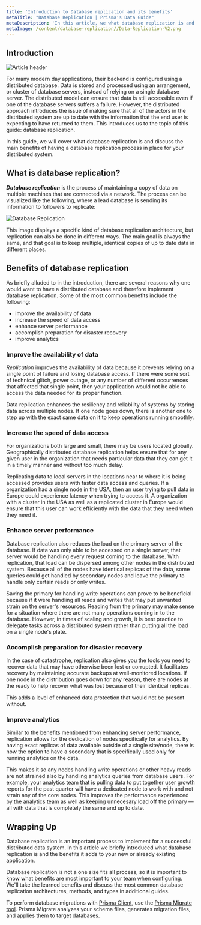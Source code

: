 ```yaml
---
title: 'Introduction to Database replication and its benefits'
metaTitle: "Database Replication | Prisma's Data Guide"
metaDescription: 'In this article, we what database replication is and its most common benefits'
metaImage: /content/database-replication//Data-Replication-V2.png
---
```


## Introduction

![Article header](/content/database-replication//Data-Replication-V2.png)

For many modern day applications, their backend is configured using a distributed database. Data is stored and processed using an arrangement, or cluster of database servers, instead of relying on a single database server. The distributed model can ensure that data is still accessible even if one of the database servers suffers a failure. However, the distributed approach introduces the issue of making sure that all of the actors in the distributed system are up to date with the information that the end user is expecting to have returned to them. This introduces us to the topic of this guide: database replication. 

In this guide, we will cover what database replication is and discuss the main benefits of having a database replication process in place for your distributed system.

## What is database replication?

***Database replication*** is the process of maintaining a copy of data on multiple machines that are connected via a network. The process can be visualized like the following, where a lead database is sending its information to followers to replicate:

![Database Replication](/content/database-replication//Full-Data-Replication.png)

This image displays a specific kind of database replication architecture, but replication can also be done in different ways. The main goal is always the same, and that goal is to keep multiple, identical copies of up to date data in different places.

## Benefits of database replication

As briefly alluded to in the introduction, there are several reasons why one would want to have a distributed database and therefore implement database replication. Some of the most common benefits include the following:

* improve the availability of data
* increase the speed of data access
* enhance server performance
* accomplish preparation for disaster recovery
* improve analytics

### Improve the availability of data

*Replication* improves the availability of data because it prevents relying on a single point of failure and losing database access. If there were some sort of technical glitch, power outage, or any number of different occurrences that affected that single point, then your application would not be able to access the data needed for its proper function. 

Data replication enhances the resiliency and reliability of systems by storing data across multiple nodes. If one node goes down, there is another one to step up with the exact same data on it to keep operations running smoothly.

### Increase the speed of data access

For organizations both large and small, there may be users located globally. Geographically distributed database replication helps ensure that for any given user in the organization that needs particular data that they can get it in a timely manner and without too much delay.

Replicating data to local servers in the locations near to where it is being accessed provides users with faster data access and queries. If a organization had a single node in the USA, then an user trying to pull data in Europe could experience latency when trying to access it. A organization with a cluster in the USA as well as a replicated cluster in Europe would ensure that this user can work efficiently with the data that they need when they need it.

### Enhance server performance

Database replication also reduces the load on the primary server of the database. If data was only able to be accessed on a single server, that server would be handling every request coming to the database. With replication, that load can be dispersed among other nodes in the distributed system. Because all of the nodes have identical replicas of the data, some queries could get handled by secondary nodes and leave the primary to handle only certain reads or only writes.

Saving the primary for handling write operations can prove to be beneficial because if it were handling all reads and writes that may put unwanted strain on the server's resources. Reading from the primary may make sense for a situation where there are not many operations coming in to the database. However, in times of scaling and growth, it is best practice to delegate tasks across a distributed system rather than putting all the load on a single node's plate.

### Accomplish preparation for disaster recovery

In the case of catastrophe, replication also gives you the tools you need to recover data that may have otherwise been lost or corrupted. It facilitates recovery by maintaining accurate backups at well-monitored locations. If one node in the distribution goes down for any reason, there are nodes at the ready to help recover what was lost because of their identical replicas.

This adds a level of enhanced data protection that would not be present without.

### Improve analytics

Similar to the benefits mentioned from enhancing server performance, replication allows for the dedication of nodes specifically for analytics. By having exact replicas of data available outside of a single site/node, there is now the option to have a secondary that is specifically used only for running analytics on the data.

This makes it so any nodes handling write operations or other heavy reads are not strained also by handling analytics queries from database users. For example, your analytics team that is pulling data to put together user growth reports for the past quarter will have a dedicated node to work with and not strain any of the core nodes. This improves the performance experienced by the analytics team as well as keeping unnecesary load off the primary — all with data that is completely the same and up to date.



## Wrapping Up

Database replication is an important process to implement for a successful distributed data system. In this article we briefly introduced what database replication is and the benefits it adds to your new or already existing application.

Database replication is not a one size fits all process, so it is important to know what benefits are most important to your team when configuring. We'll take the learned benefits and discuss the most common database replication architectures, methods, and types in additional guides. 

<PrismaOutlinks>

To perform database migrations with [Prisma Client](https://www.prisma.io/docs/concepts/components/prisma-client), use the [Prisma Migrate tool](https://www.prisma.io/docs/concepts/components/prisma-migrate).  Prisma Migrate analyzes your schema files, generates migration files, and applies them to target databases.

</PrismaOutlinks>